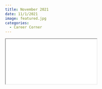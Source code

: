 ```yaml
---
title: November 2021
date: 11/1/2021
image: featured.jpg 
categories: 
  - Career Corner
---
```



```{=html}
<iframe class="news ar4x3" src="nov2021.Rhtml" title="November Newsletter"></iframe>
```